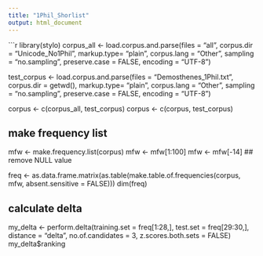 ```yaml
---
title: "1Phil_Shorlist"
output: html_document
---
```


```r
library(stylo)
corpus_all <- load.corpus.and.parse(files = "all", corpus.dir = "Unicode_No1Phil", markup.type= "plain", corpus.lang = "Other", sampling = "no.sampling", preserve.case = FALSE, encoding = "UTF-8") 

test_corpus <- load.corpus.and.parse(files = "Demosthenes_1Phil.txt", corpus.dir = getwd(), markup.type= "plain", corpus.lang = "Other", sampling = "no.sampling", preserve.case = FALSE, encoding = "UTF-8")

corpus <- c(corpus_all, test_corpus)
corpus <- c(corpus, test_corpus)

## make frequency list
mfw <- make.frequency.list(corpus)
mfw <- mfw[1:100]
mfw <- mfw[-14] ## remove NULL value

freq <- as.data.frame.matrix(as.table(make.table.of.frequencies(corpus, mfw, absent.sensitive = FALSE)))
dim(freq)

## calculate delta
my_delta <- perform.delta(training.set = freq[1:28,], test.set = freq[29:30,], distance = "delta", no.of.candidates = 3, z.scores.both.sets = FALSE)
my_delta$ranking